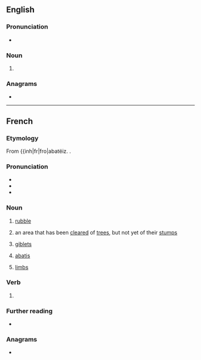 ==English==

===Pronunciation===
* {{a|GenAm}} {{IPA|en|/əˈbæ.tɪs/}}

===Noun===
{{en-noun|abattis|+}}

# {{alternative spelling of|en|abatis}}

===Anagrams===
* {{anagrams|en|a=aabistt|abitats}}

----

==French==

===Etymology===
From {{inh|fr|fro|abatëiz. {{surf|fr|abattre|-is|t1=to cut down}}.

===Pronunciation===
* {{fr-IPA}}
* {{audio|fr|LL-Q150 (fra)-Lepticed7-abattis.wav|Audio}}
* {{audio|fr|LL-Q150 (fra)-DenisdeShawi-abattis.wav|Audio (CAN)}}

===Noun===
{{fr-noun|m}}

# [[rubble]]
# {{lb|fr|Canada}} an area that has been [[clear]]ed of [[tree]]s, but not yet of their [[stump]]s
# {{lb|fr|cooking|plurale tantum}} [[giblet]]s
# {{lb|fr|military}} [[abatis]]
# {{lb|fr|dated|slang|plurale tantum}} [[limb]]s

===Verb===
{{head|fr|verb form}}

# {{inflection of|fr|abattre||1//2|s|phis}}

===Further reading===
* {{R:TLFi}}

===Anagrams===
* {{l|fr|battais}}
